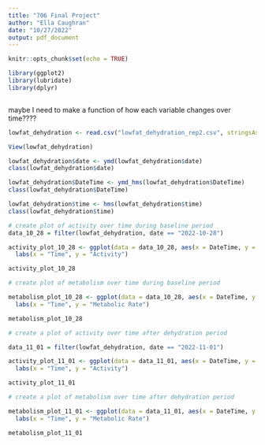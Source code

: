 ```yaml
---
title: "706 Final Project"
author: "Ella Caughran"
date: "10/27/2022"
output: pdf_document
---
```


```r
knitr::opts_chunk$set(echo = TRUE)
```

```r

library(ggplot2)
library(lubridate)
library(dplyr)



```


maybe I need to make a function of how each variable changes over time????
```r

lowfat_dehydration <- read.csv("lowfat_dehydration_rep2.csv", stringsAsFactors = TRUE)

View(lowfat_dehydration)

```

```r
lowfat_dehydration$date <- ymd(lowfat_dehydration$date)
class(lowfat_dehydration$date)

lowfat_dehydration$DateTime <- ymd_hms(lowfat_dehydration$DateTime)
class(lowfat_dehydration$DateTime)

lowfat_dehydration$time <- hms(lowfat_dehydration$time)
class(lowfat_dehydration$time)

```

```r

# create plot of activity over time during baseline period
data_10_28 = filter(lowfat_dehydration, date == "2022-10-28")

activity_plot_10_28 <- ggplot(data = data_10_28, aes(x = DateTime, y = Activity, color = Animal_ID)) + geom_point() + theme_classic() + theme(legend.position = 'top') + 
  labs(x = "Time", y = "Activity")

activity_plot_10_28 

# create plot of metabolism over time during baseline period

metabolism_plot_10_28 <- ggplot(data = data_10_28, aes(x = DateTime, y = EE, color = Animal_ID)) + geom_point() + theme_classic() + theme(legend.position = 'top') + 
  labs(x = "Time", y = "Metabolic Rate")

metabolism_plot_10_28

# create a plot of activity over time after dehydration period

data_11_01 = filter(lowfat_dehydration, date == "2022-11-01")

activity_plot_11_01 <- ggplot(data = data_11_01, aes(x = DateTime, y = Activity, color = Animal_ID)) + geom_point() + theme_classic() + theme(legend.position = 'top') + 
  labs(x = "Time", y = "Activity")

activity_plot_11_01 

# create a plot of metabolism over time after dehydration period

metabolism_plot_11_01 <- ggplot(data = data_11_01, aes(x = DateTime, y = EE, color = Animal_ID)) + geom_point() + theme_classic() + theme(legend.position = 'top') + 
  labs(x = "Time", y = "Metabolic Rate")

metabolism_plot_11_01 



```